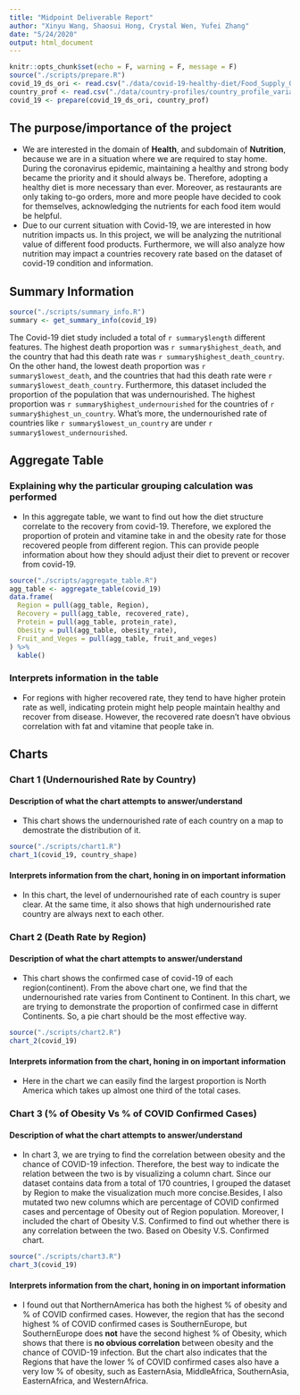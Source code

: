 ```yaml
---
title: "Midpoint Deliverable Report"
author: "Xinyu Wang, Shaosui Hong, Crystal Wen, Yufei Zhang"
date: "5/24/2020"
output: html_document
---
```


```r
knitr::opts_chunk$set(echo = F, warning = F, message = F)
source("./scripts/prepare.R")
covid_19_ds_ori <- read.csv("./data/covid-19-healthy-diet/Food_Supply_Quantity_kg_Data.csv")
country_prof <- read.csv("./data/country-profiles/country_profile_variables.csv")
covid_19 <- prepare(covid_19_ds_ori, country_prof)
```

## The purpose/importance of the project

- We are interested in the domain of **Health**, and subdomain of **Nutrition**, because we are in a situation where we are required to stay home. During the coronavirus epidemic, maintaining a healthy and strong body became the priority and it should always be. Therefore, adopting a healthy diet is more necessary than ever. Moreover, as restaurants are only taking to-go orders, more and more people have decided to cook for themselves, acknowledging the nutrients for each food item would be helpful.
- Due to our current situation with Covid-19, we are interested in how nutrition impacts us. In this project, we will be analyzing the nutritional value of different food products. Furthermore, we will also analyze how nutrition may impact a countries recovery rate based on the dataset of covid-19 condition and information.

## Summary Information

```r
source("./scripts/summary_info.R")
summary <- get_summary_info(covid_19)
```

The Covid-19 diet study included a total of `r summary$length` different features. The highest death proportion was `r summary$highest_death`, and the country that had this death rate was `r summary$highest_death_country`. On the other hand, the lowest death proportion was `r summary$lowest_death`, and the countries that had this death rate were `r summary$lowest_death_country`. Furthermore, this dataset included the proportion of the population that was undernourished. The highest proportion was `r summary$highest_undernourished` for the countries of `r summary$highest_un_country`. What's more, the undernourished rate of countries like `r summary$lowest_un_country` are under `r summary$lowest_undernourished`. 

## Aggregate Table

### Explaining why the particular grouping calculation was performed

- In this aggregate table, we want to find out how the diet structure correlate to the recovery from covid-19. Therefore, we explored the proportion of protein and vitamine take in and the obesity rate for those recovered people from different region. This can provide people information about how they should adjust their diet to prevent or recover from covid-19.

```r
source("./scripts/aggregate_table.R")
agg_table <- aggregate_table(covid_19)
data.frame(
  Region = pull(agg_table, Region),
  Recovery = pull(agg_table, recovered_rate),
  Protein = pull(agg_table, protein_rate),
  Obesity = pull(agg_table, obesity_rate),
  Fruit_and_Veges = pull(agg_table, fruit_and_veges)
) %>%
  kable()
```

### Interprets information in the table

- For regions with higher recovered rate, they tend to have higher protein rate as well, indicating protein might help people maintain healthy and recover from disease. However,  the recovered rate doesn't have obvious correlation with fat and vitamine that people take in.

## Charts

### Chart 1 (Undernourished Rate by Country)

#### Description of what the chart attempts to answer/understand

- This chart shows the undernourished rate of each country on a map to demostrate the distribution of it. 

```r
source("./scripts/chart1.R")
chart_1(covid_19, country_shape)
```

#### Interprets information from the chart, honing in on important information

- In this chart, the level of undernourished rate of each country is super clear. At the same time, it also shows that high undernourished rate country are always next to each other.

### Chart 2 (Death Rate by Region)

####  Description of what the chart attempts to answer/understand

- This chart shows the confirmed case of covid-19 of each region(continent). From the above chart one, we find that the undernourished rate varies from Continent to Continent. In this chart, we are trying to demonstrate the proportion of confirmed case in differnt Continents. So, a pie chart should be the most effective way. 

```r
source("./scripts/chart2.R")
chart_2(covid_19)
```

#### Interprets information from the chart, honing in on important information

- Here in the chart we can easily find the largest proportion is North America which takes up almost one third of the total cases. 

### Chart 3 (% of Obesity Vs % of COVID Confirmed Cases)

#### Description of what the chart attempts to answer/understand

- In chart 3, we are trying to find the correlation between obesity and the chance of COVID-19 infection. Therefore, the best way to indicate the relation between the two is by visualizing a column chart. Since our dataset contains data from a total of 170 countries, I grouped the dataset by Region to make the visualization much more concise.Besides, I also mutated two new columns which are percentage of COVID confirmed cases and percentage of  Obesity out of Region population. Moreover, I included the chart of Obesity V.S.  Confirmed to find out whether there is any correlation between the two. Based on Obesity V.S.  Confirmed chart. 

```r
source("./scripts/chart3.R")
chart_3(covid_19)
```

#### Interprets information from the chart, honing in on important information

- I found out that NorthernAmerica has both the highest % of obesity and % of COVID confirmed cases. However, the region that has the second highest % of COVID confirmed cases is SouthernEurope, but SouthernEurope does **not** have the second highest % of Obesity, which shows that there is **no obvious correlation** between obesity and the chance of COVID-19 infection. But the chart also indicates that the Regions that have the lower % of COVID confirmed cases also have a very low % of obesity, such as EasternAsia, MiddleAfrica, SouthernAsia, EasternAfrica, and WesternAfrica.